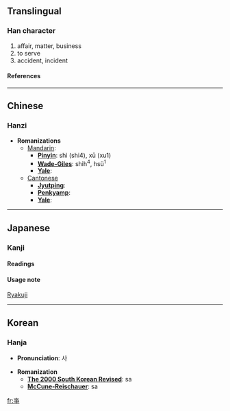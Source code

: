 {{see|事}}<!-- may be replaced by zh-forms -->

==Translingual==
===Han character===
{{Han char|rad=亅|as=06|sn=7|four=|canj=十火中弓 (JFLN)}}
# affair, matter, business
# to serve
# accident, incident
====References====
{{Han ref|kx=0085.221|hdz=10021.111|uh=4E8A|ud=20106}}

----
==Chinese==
===Hanzi===


* '''Romanizations'''
** [[Mandarin]]:
*** '''[[Pinyin]]''': shì (shi4), xū (xu1)
*** '''[[Wade-Giles]]''': shih<sup>4</sup>, hsü<sup>1</sup>
*** '''[[Yale]]''': 
**[[Cantonese]]
***'''[[Jyutping]]''':
***'''[[Penkyamp]]''': 
***'''[[Yale]]''': 


----
==Japanese==
===Kanji===


{{ja-kanji|grade=|rs=亅06}}
====Readings====
{{ja-readings|on=[[じ]] (ji), [[ず]] (zu), [[し]] (shi)|kun=[[こと]] (koto), [[つかう]] (tsukau), [[こととする]] (kototosuru)}}

====Usage note====
[[Wikipedia:Ryakuji|Ryakuji]]
----
==Korean==
===Hanja===

* '''Pronunciation''': 사

* '''Romanization'''
** '''[[The 2000 South Korean Revised Romanization|The 2000 South Korean Revised]]''': sa
** '''[[McCune-Reischauer]]''': sa


[[fr:亊]]